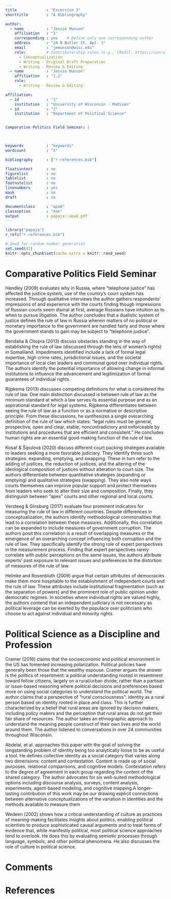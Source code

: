 ```yaml
---
title             : "Excercise 3"
shorttitle        : "A Bibliography"

author: 
  - name          : "Jessie Munson"
    affiliation   : "1"
    corresponding : yes    # Define only one corresponding author
    address       : "24 N Butler St. Apt. 1"
    email         : "jemunson@wisc.edu"
    role:         # Contributorship roles (e.g., CRediT, https://casrai.org/credit/)
      - Conceptualization
      - Writing - Original Draft Preparation
      - Writing - Review & Editing
  - name          : "Jessie Munson"
    affiliation   : "1,2"
    role:
      - Writing - Review & Editing

affiliation:
  - id            : "1"
    institution   : "University of Wisconsin - Madison"
  - id            : "2"
    institution   : "Department of Political Science"


Comparative Politics Field Seminar: |


  
keywords          : "keywords"
wordcount         : "X"

bibliography      : ["r-references.bib"]

floatsintext      : no
figurelist        : no
tablelist         : no
footnotelist      : no
linenumbers       : yes
mask              : no
draft             : no

documentclass     : "apa6"
classoption       : "man"
output            : papaja::apa6_pdf
---
```


```r
library("papaja")
r_refs("r-references.bib")
```

```r
# Seed for random number generation
set.seed(42)
knitr::opts_chunk$set(cache.extra = knitr::rand_seed)
```

# Comparative Politics Field Seminar
  
  Hendley (2009) evaluates why in Russia, where “telephone justice” has affected the justice system, use of the country’s court system has increased. Through qualitative interviews the author gathers respondents’ impressions of and experience with the courts finding though impressions of Russian courts seem dismal at first, average Russians have intuition as to when to pursue litigation. The author concludes that a dualistic system of justice defines the rule of law in Russia wherein matters of no political or monetary importance to the government are handled fairly and those where the government stands to gain may be subject to “telephone justice”.
  
  Bendaña & Chopra (2013) discuss obstacles standing in the way of establishing the rule of law (discussed through the lens of women’s rights) in Somaliland. Impediments identified include a lack of formal legal expertise, high crime rates, jurisdictional issues, and the societal importance of local clan leaders and communal good over individual rights. The authors identify the potential importance of allowing change in informal institutions to influence the advancement and legitimization of formal guarantees of individual rights.
  
  Rijpkema (2013) discusses competing definitions for what is considered the rule of law. One main distinction discussed is between rule of law as the minimum standard at which a law serves its essential purpose and as an aspirational standard for legal systems. Rijpkema differentiates between seeing the rule of law as a function or as a normative or descriptive principle. From these discussions, he synthesizes a single overarching definition of the rule of law which states: “legal rules must be general, prospective, open and clear, stable, noncontradictory and enforceable by institutions and procedures that are efficient and consistent.” He concludes human rights are an essential good-making function of the rule of law.
  
  Kosař & Šipulová (2020) discuss different court packing strategies available to leaders seeking a more favorable judiciary. They identify three such strategies: expanding, emptying, and swapping. These in turn refer to the adding of justices, the reduction of justices, and the altering of the ideological composition of justices without alteration to court size. The authors differentiate between quantitative strategies (expanding or emptying) and qualitative strategies (swapping). They also note ways courts themselves can improve popular support and protect themselves from leaders who seek to alter their size and composition. Finally, they distinguish between “apex” courts and other regional and local courts. 
  
  Versteeg & Ginsburg (2017) evaluate four prominent indicators for measuring the rule of law in different countries. Despite differences in conceptualization, the authors identify methodological commonalities that lead to a correlation between these measures. Additionally, this correlation can be expanded to include measures of government corruption. The authors posit this correlation is a result of overlapping measures or the emergence of an overarching concept influencing both corruption and the rule of law. They specifically identify the strong role of expert perspectives in the measurement process. Finding that expert perspectives rarely correlate with public perceptions on the same issues, the authors attribute experts’ past exposure to relevant issues and preferences to the distortion of measures of the rule of law.
  
  Helmke and Rosenbluth (2009) argue that certain attributes of democracies make them more hospitable to the establishment of independent courts and the rule of law. These attributes include institutional fragmentation (such as the separation of powers) and the prominent role of public opinion under democratic regimes. In societies where individual rights are valued highly, the authors contend that an independent judiciary is not necessary as political leverage can be exerted by the populace over politicians who choose to act against individual and minority rights.


# Political Science as a Discipline and Profession

  Cramer (2016) claims that the socioeconomic and political environment in the US has fomented increasing polarization. Political policies have generally been those that the wealthy espouse. Cramer argues the answer is the politics of resentment: a political understanding rooted in resentment toward fellow citizens, largely on a rural/urban divide, rather than a partisan or issue-based reasoning where political decisions and preferences based more on using social categories to understand the political world. The author claims that a perspective of “rural consciousness”: identity as a rural person based on identity rooted in place and class. This is further characterized by a belief that rural areas are ignored by decision makers, including policy makers and the perception that rural areas do not get their fair share of resources. The author takes an ethnographic approach to understand the meaning people construct of their own lives and the world around them. The author listened to conversations in over 24 communities throughout Wisconsin.
  
  Abdelal, et al. approaches this paper with the goal of solving the longstanding problem of identity being too analytically loose to be as useful a tool. He defines collective identity as a social category that varies along two dimensions: content and contestation. Content is made up of social purposes, relational comparisons, and cognitive models. Contestation refers to the degree of agreement in each group regarding the content of the shared category. The author advocates for six well-suited methodological options including discourse analysis, surveys, content analysis, experiments, agent-based modeling, and cognitive mapping.A longer-lasting contribution of this work may be our drawing explicit connections between alternative conceptualizations of the variation in identities and the methods available to measure them
  
  Wedeen (2002) shows how a critical understanding of culture as practices of meaning-making facilitates insights about politics, enabling political scientists to produce sophisticated causal arguments and to treat forms of evidence that, while manifestly political, most political science approaches tend to overlook. He does this by evaluating semiotic processes through language, symbols, and other political phenomena. He also discusses the role of culture in political science.
  

# Comments


\newpage

# References

\begingroup
\setlength{\parindent}{-0.5in}
\setlength{\leftskip}{0.5in}

<div id="refs" custom-style="Bibliography"></div>
\endgroup

